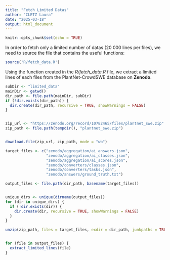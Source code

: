 ```yaml
---
title: "Fetch Limited Datas"
author: "CLETZ Laura"
date: "2025-03-18"
output: html_document
---
```


```r
knitr::opts_chunk$set(echo = TRUE)
```


In order to fetch only a limited number of datas (20 000 lines per files), we need to source the file that contains the useful functions:
```r
source('R/fetch_data.R')
```

Using the function created in the *R/fetch_data.R* file, we extract a limited lines of each files from the PlantNet-CrowdSWE database on **Zenodo**.
```r
subDir <- "limited_data"
mainDir <- getwd()
dir_path <- file.path(mainDir, subDir)
if (!dir.exists(dir_path)) {
  dir.create(dir_path, recursive = TRUE, showWarnings = FALSE)
}


zip_url <- "https://zenodo.org/record/10782465/files/plantnet_swe.zip"
zip_path <- file.path(tempdir(), "plantnet_swe.zip")


download.file(zip_url, zip_path, mode = "wb")

target_files <- c("zenodo/aggregation/ai_answers.json",
                  "zenodo/aggregation/ai_classes.json",
                  "zenodo/aggregation/ai_scores.json",
                  "zenodo/converters/classes.json",
                  "zenodo/converters/tasks.json",
                  "zenodo/answers/ground_truth.txt")

output_files <- file.path(dir_path, basename(target_files))


unique_dirs <- unique(dirname(output_files))
for (dir in unique_dirs) {
  if (!dir.exists(dir)) {
    dir.create(dir, recursive = TRUE, showWarnings = FALSE)
  }
}

unzip(zip_path, files = target_files, exdir = dir_path, junkpaths = TRUE)


for (file in output_files) {
  extract_limited_lines(file)
}
```
